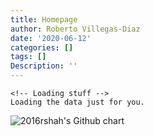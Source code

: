 ```yaml
---
title: Homepage
author: Roberto Villegas-Diaz
date: '2020-06-12'
categories: []
tags: []
Description: ''
---
```


<!-- Prepare a container for your calendar. -->
<script src="https://cdn.rawgit.com/IonicaBizau/github-calendar/gh-pages/dist/github-calendar.min.js">
</script>

<!-- Optionally, include the theme (if you don't want to struggle to write the CSS) -->
<link rel="stylesheet"
  href="https://cdn.rawgit.com/IonicaBizau/github-calendar/gh-pages/dist/github-calendar.css"
/>

<!-- Prepare a container for your calendar. -->
<div class="calendar">
    <!-- Loading stuff -->
    Loading the data just for you.
</div>

<script>
    new GitHubCalendar(".calendar", "villegar");
</script>

<img src="https://ghchart.rshah.org/villegar" alt="2016rshah's Github chart" />